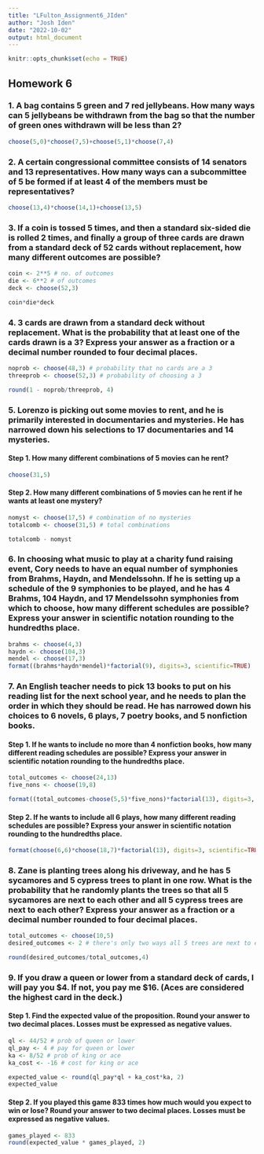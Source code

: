 ```yaml
---
title: "LFulton_Assignment6_JIden"
author: "Josh Iden"
date: "2022-10-02"
output: html_document
---
```


```r
knitr::opts_chunk$set(echo = TRUE)
```

## Homework 6

### 1. A bag contains 5 green and 7 red jellybeans. How many ways can 5 jellybeans be withdrawn from the bag so that the number of green ones withdrawn will be less than 2?

```r
choose(5,0)*choose(7,5)+choose(5,1)*choose(7,4)
```

### 2. A certain congressional committee consists of 14 senators and 13 representatives. How many ways can a subcommittee of 5 be formed if at least 4 of the members must be representatives?

```r
choose(13,4)*choose(14,1)+choose(13,5)
```

### 3. If a coin is tossed 5 times, and then a standard six-sided die is rolled 2 times, and finally a group of three cards are drawn from a standard deck of 52 cards without replacement, how many different outcomes are possible?

```r
coin <- 2**5 # no. of outcomes
die <- 6**2 # of outcomes
deck <- choose(52,3)

coin*die*deck
```

### 4. 3 cards are drawn from a standard deck without replacement. What is the probability that at least one of the cards drawn is a 3? Express your answer as a fraction or a decimal number rounded to four decimal places.

```r
noprob <- choose(48,3) # probability that no cards are a 3
threeprob <- choose(52,3) # probability of choosing a 3

round(1 - noprob/threeprob, 4)
```

### 5. Lorenzo is picking out some movies to rent, and he is primarily interested in documentaries and mysteries. He has narrowed down his selections to 17 documentaries and 14 mysteries.

#### Step 1. How many different combinations of 5 movies can he rent?

```r
choose(31,5)
```

#### Step 2. How many different combinations of 5 movies can he rent if he wants at least one mystery?

```r
nomyst <- choose(17,5) # combination of no mysteries
totalcomb <- choose(31,5) # total combinations

totalcomb - nomyst
```

### 6. In choosing what music to play at a charity fund raising event, Cory needs to have an equal number of symphonies from Brahms, Haydn, and Mendelssohn. If he is setting up a schedule of the 9 symphonies to be played, and he has 4 Brahms, 104 Haydn, and 17 Mendelssohn symphonies from which to choose, how many different schedules are possible? Express your answer in scientific notation rounding to the hundredths place.

```r
brahms <- choose(4,3)
haydn <- choose(104,3)
mendel <- choose(17,3)
format((brahms*haydn*mendel)*factorial(9), digits=3, scientific=TRUE)
```

### 7. An English teacher needs to pick 13 books to put on his reading list for the next school year, and he needs to plan the order in which they should be read. He has narrowed down his choices to 6 novels, 6 plays, 7 poetry books, and 5 nonfiction books.

#### Step 1. If he wants to include no more than 4 nonfiction books, how many different reading schedules are possible? Express your answer in scientific notation rounding to the hundredths place.

```r
total_outcomes <- choose(24,13)
five_nons <- choose(19,8)

format((total_outcomes-choose(5,5)*five_nons)*factorial(13), digits=3, scientific=TRUE)
```

#### Step 2. If he wants to include all 6 plays, how many different reading schedules are possible? Express your answer in scientific notation rounding to the hundredths place. 

```r
format(choose(6,6)*choose(18,7)*factorial(13), digits=3, scientific=TRUE)
```

### 8. Zane is planting trees along his driveway, and he has 5 sycamores and 5 cypress trees to plant in one row. What is the probability that he randomly plants the trees so that all 5 sycamores are next to each other and all 5 cypress trees are next to each other? Express your answer as a fraction or a decimal number rounded to four decimal places.

```r
total_outcomes <- choose(10,5)
desired_outcomes <- 2 # there's only two ways all 5 trees are next to each other

round(desired_outcomes/total_outcomes,4)
```

### 9. If you draw a queen or lower from a standard deck of cards, I will pay you $4. If not, you pay me $16. (Aces are considered the highest card in the deck.)

#### Step 1. Find the expected value of the proposition. Round your answer to two decimal places. Losses must be expressed as negative values.

```r
ql <- 44/52 # prob of queen or lower
ql_pay <- 4 # pay for queen or lower
ka <- 8/52 # prob of king or ace
ka_cost <- -16 # cost for king or ace

expected_value <- round(ql_pay*ql + ka_cost*ka, 2)
expected_value
```

#### Step 2. If you played this game 833 times how much would you expect to win or lose? Round your answer to two decimal places. Losses must be expressed as negative values.

```r
games_played <- 833
round(expected_value * games_played, 2)
```

